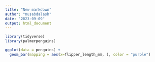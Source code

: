 ---
title: "New markdown"
author: "musabdalash"
date: "2023-09-09"
output: html_document
---

```{r loading packages}
library(tidyverse)
library(palmerpenguins)
```
```{r ggplot}
ggplot(data = penguins) +
  geom_bar(mapping = aes(x=flipper_length_mm, ), color = "purple")
```

